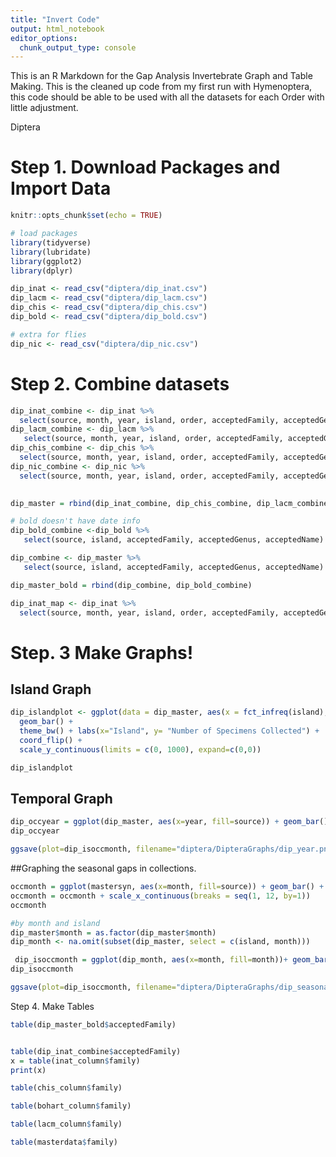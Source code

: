 ```yaml
---
title: "Invert Code"
output: html_notebook
editor_options: 
  chunk_output_type: console
---
```


This is an R Markdown for the Gap Analysis Invertebrate Graph and Table Making. This is the cleaned up code from my first run with Hymenoptera, this code should be able to be used with all the datasets for each Order with little adjustment. 

Diptera 

# Step 1. Download Packages and Import Data
```r
knitr::opts_chunk$set(echo = TRUE)

# load packages
library(tidyverse)
library(lubridate)
library(ggplot2)
library(dplyr)

dip_inat <- read_csv("diptera/dip_inat.csv")
dip_lacm <- read_csv("diptera/dip_lacm.csv")
dip_chis <- read_csv("diptera/dip_chis.csv")
dip_bold <- read_csv("diptera/dip_bold.csv")

# extra for flies
dip_nic <- read_csv("diptera/dip_nic.csv")

```


# Step 2. Combine datasets 
```r

dip_inat_combine <- dip_inat %>%
  select(source, month, year, island, order, acceptedFamily, acceptedGenus, acceptedName)
dip_lacm_combine <- dip_lacm %>%
   select(source, month, year, island, order, acceptedFamily, acceptedGenus, acceptedName)
dip_chis_combine <- dip_chis %>%
  select(source, month, year, island, order, acceptedFamily, acceptedGenus, acceptedName)
dip_nic_combine <- dip_nic %>%
  select(source, month, year, island, order, acceptedFamily, acceptedGenus, acceptedName)
 

dip_master = rbind(dip_inat_combine, dip_chis_combine, dip_lacm_combine, dip_nic_combine)

# bold doesn't have date info
dip_bold_combine <-dip_bold %>%
   select(source, island, acceptedFamily, acceptedGenus, acceptedName) 

dip_combine <- dip_master %>%
   select(source, island, acceptedFamily, acceptedGenus, acceptedName) 

dip_master_bold = rbind(dip_combine, dip_bold_combine)
```

```r
dip_inat_map <- dip_inat %>%
  select(source, month, year, island, order, acceptedFamily, acceptedGenus, acceptedName, latitude, longitude)

```

# Step. 3 Make Graphs! 

## Island Graph 

```r
dip_islandplot <- ggplot(data = dip_master, aes(x = fct_infreq(island), fill=source)) + 
  geom_bar() +
  theme_bw() + labs(x="Island", y= "Number of Specimens Collected") + 
  coord_flip() + 
  scale_y_continuous(limits = c(0, 1000), expand=c(0,0))

dip_islandplot
```

## Temporal Graph
```r

dip_occyear = ggplot(dip_master, aes(x=year, fill=source)) + geom_bar() + theme_bw() + scale_y_continuous(expand=c(0,0)) + scale_x_continuous(limits=c(1910, 2025)) + labs(x="Year", y ="Number of Specimens Sampled")
dip_occyear

ggsave(plot=dip_isoccmonth, filename="diptera/DipteraGraphs/dip_year.png", height=5, width=9, units="in", dpi=300)

```

##Graphing the seasonal gaps in collections. 

```r

occmonth = ggplot(mastersyn, aes(x=month, fill=source)) + geom_bar() + theme_bw() + scale_y_continuous(expand=c(0,0)) + labs(x="Month", y ="Number of Specimens Samples") 
occmonth = occmonth + scale_x_continuous(breaks = seq(1, 12, by=1)) 
occmonth

#by month and island 
dip_master$month = as.factor(dip_master$month)
dip_month <- na.omit(subset(dip_master, select = c(island, month)))

 dip_isoccmonth = ggplot(dip_month, aes(x=month, fill=month))+ geom_bar() + theme_bw() + scale_y_continuous(expand=c(0,0.5)) + labs(x="Sampling per Island by Month", y ="Number of Specimens Sampled") +  facet_wrap(vars(island), nrow=2, scales="free_y")
dip_isoccmonth 

ggsave(plot=dip_isoccmonth, filename="diptera/DipteraGraphs/dip_seasonal.png", height=5, width=9, units="in", dpi=300)

```

Step 4. Make Tables 
```r
table(dip_master_bold$acceptedFamily)


table(dip_inat_combine$acceptedFamily)
x = table(inat_column$family)
print(x)

table(chis_column$family)

table(bohart_column$family)

table(lacm_column$family)

table(masterdata$family)
```

